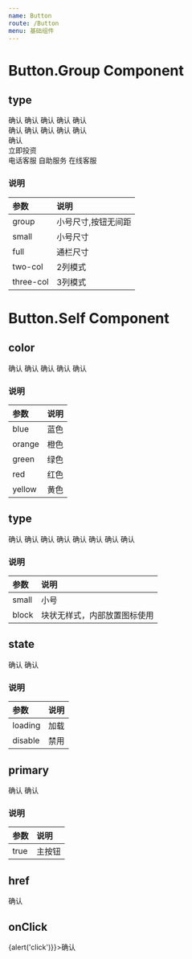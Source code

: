```yaml
---
name: Button
route: /Button
menu: 基础组件
---
```



# Button.Group Component

## type
<Playground>
    <Button.Group type='small'>
        <Button.Self color='blue' primary>确认</Button.Self>
        <Button.Self color='orange' primary>确认</Button.Self>
        <Button.Self color='green' primary>确认</Button.Self>
        <Button.Self color='red' primary>确认</Button.Self>
        <Button.Self color='yellow' primary>确认</Button.Self>
    </Button.Group>
    <br />
    <Button.Group type='group'>
        <Button.Self color='green' primary>确认</Button.Self>
        <Button.Self color='green'>确认</Button.Self>
        <Button.Self color='green'>确认</Button.Self>
        <Button.Self color='green'>确认</Button.Self>
        <Button.Self color='green'>确认</Button.Self>
    </Button.Group>
    <br />
    <Button.Group type='full'>
        <Button.Self color='blue' primary>确认</Button.Self>
    </Button.Group>
    <br />
    <Button.Group type='two-col'>
        <Button.Self color='yellow' primary><Icon kind='callcenter-w' /></Button.Self>
        <Button.Self primary>立即投资</Button.Self>
    </Button.Group>
    <br />
    <Button.Group type='three-col'>
        <Button.Self><Icon kind='telephone' />电话客服</Button.Self>
        <Button.Self>自助服务</Button.Self>
        <Button.Self primary>在线客服</Button.Self>
    </Button.Group>
</Playground>

### 说明
|   参数    |   说明   |
| :-------- | :------- |
| group     | 小号尺寸,按钮无间距 |
| small     | 小号尺寸 |
| full      | 通栏尺寸 |
| two-col   | 2列模式  |
| three-col | 3列模式  |

# Button.Self Component

## color
<Playground>
    <Button.Group>
        <Button.Self color='blue' primary>确认</Button.Self>
        <Button.Self color='orange' primary>确认</Button.Self>
        <Button.Self color='green' primary>确认</Button.Self>
        <Button.Self color='red' primary>确认</Button.Self>
        <Button.Self color='yellow' primary>确认</Button.Self>
    </Button.Group>
</Playground>


### 说明
|  参数  | 说明 |
| :----- | :--- |
| blue   | 蓝色 |
| orange | 橙色 |
| green  | 绿色 |
| red    | 红色 |
| yellow | 黄色 |

## type
<Playground>
    <Button.Group>
        <Button.Self type='small' primary>确认</Button.Self>
        <Button.Self type='small' color='orange' primary>确认</Button.Self>
        <Button.Self type='small' color='green' primary>确认</Button.Self>
        <Button.Self type='small' color='red' primary>确认</Button.Self>
    </Button.Group>
</Playground>

<Playground>
    <Button.Group>
        <Button.Self type='block'>确认</Button.Self>
        <Button.Self type='block'>确认</Button.Self>
        <Button.Self type='block'>确认</Button.Self>
        <Button.Self type='block'>确认</Button.Self>
    </Button.Group>
</Playground>

### 说明
| 参数  | 说明 |
| :---- | :--- |
| small | 小号 |
| block | 块状无样式，内部放置图标使用 |

## state
<Playground>
    <Button.Group>
        <Button.Self state='disable' primary>确认</Button.Self>
        <Button.Self state='loading' primary>确认</Button.Self>
    </Button.Group>
</Playground>

### 说明
|  参数   | 说明 |
| :------ | :--- |
| loading | 加载 |
| disable | 禁用 |

## primary
<Playground>
    <Button.Group>
        <Button.Self primary>确认</Button.Self>
        <Button.Self>确认</Button.Self>
    </Button.Group>
</Playground>

### 说明
| 参数 |  说明  |
| :--- | :----- |
| true | 主按钮 |

## href
<Playground>
    <Button.Group>
        <Button.Self href='https://www.jingqb.com'>确认</Button.Self>
    </Button.Group>
</Playground>

## onClick
<Playground>
    <Button.Group>
        <Button.Self onClick={()=>{alert('click')}}>确认</Button.Self>
    </Button.Group>
</Playground>